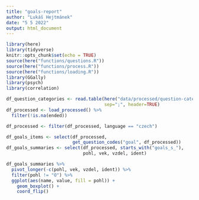 ```yaml
---
title: "goals-report"
author: "Lukáš Hejtmánek"
date: "5 5 2022"
output: html_document
---
```

```r
library(here)
library(tidyverse)
knitr::opts_chunk$set(echo = TRUE)
source(here("functions/questions.R"))
source(here("functions/process.R"))
source(here("functions/loading.R"))
library(GGally)
library(psych)
library(correlation)
```

```r
df_question_categories <- read.table(here("data/processed/question-categories.csv"),
                                     sep=";", header=TRUE)
df_processed <- load_processed() %>%
  filter(!is.na(ended))

df_processed <- filter(df_processed, language == "czech")
```

```r
df_goals_items <- select(df_processed, 
                         get_question_codes("goal", df_processed))
df_goals_summaries <- select(df_processed, starts_with("goals_s_"), 
                             pohl, vek, vzdel, ident)
```

```r
df_goals_summaries %>%
  pivot_longer(-c(pohl, vek, vzdel, ident)) %>%
  filter(pohl != "O") %>%
  ggplot(aes(name, value, fill = pohl)) +
    geom_boxplot() +
    coord_flip()
```

